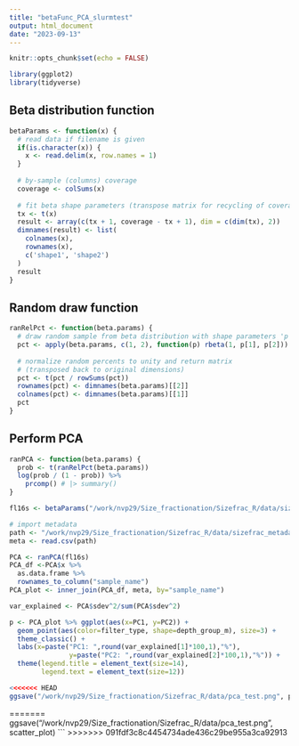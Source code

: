```yaml
---
title: "betaFunc_PCA_slurmtest"
output: html_document
date: "2023-09-13"
---
```


```r
knitr::opts_chunk$set(echo = FALSE)
```

```r
library(ggplot2)
library(tidyverse)
```

## Beta distribution function

```r
betaParams <- function(x) {
  # read data if filename is given
  if(is.character(x)) {
    x <- read.delim(x, row.names = 1)
  }
  
  # by-sample (columns) coverage
  coverage <- colSums(x)
  
  # fit beta shape parameters (transpose matrix for recycling of coverage vector)
  tx <- t(x)
  result <- array(c(tx + 1, coverage - tx + 1), dim = c(dim(tx), 2))
  dimnames(result) <- list(
    colnames(x),
    rownames(x),
    c('shape1', 'shape2')
  )
  result
}
```

## Random draw function

```r
ranRelPct <- function(beta.params) {
  # draw random sample from beta distribution with shape parameters 'p'
  pct <- apply(beta.params, c(1, 2), function(p) rbeta(1, p[1], p[2]))
  
  # normalize random percents to unity and return matrix
  # (transposed back to original dimensions)
  pct <- t(pct / rowSums(pct))
  rownames(pct) <- dimnames(beta.params)[[2]]
  colnames(pct) <- dimnames(beta.params)[[1]]
  pct
}

```

## Perform PCA

```r
ranPCA <- function(beta.params) {
  prob <- t(ranRelPct(beta.params))
  log(prob / (1 - prob)) %>% 
    prcomp() # |> summary() 
}
```

```r
fl16s <- betaParams("/work/nvp29/Size_fractionation/Sizefrac_R/data/sizefrac_asv_table.tsv")
```

```r
# import metadata
path <- "/work/nvp29/Size_fractionation/Sizefrac_R/data/sizefrac_metadata.csv"
meta <- read.csv(path)

PCA <- ranPCA(fl16s)
PCA_df <-PCA$x %>%
  as.data.frame %>%
  rownames_to_column("sample_name")
PCA_plot <- inner_join(PCA_df, meta, by="sample_name")

var_explained <- PCA$sdev^2/sum(PCA$sdev^2)
```

```r
p <- PCA_plot %>% ggplot(aes(x=PC1, y=PC2)) + 
  geom_point(aes(color=filter_type, shape=depth_group_m), size=3) +
  theme_classic() +
  labs(x=paste("PC1: ",round(var_explained[1]*100,1),"%"),
               y=paste("PC2: ",round(var_explained[2]*100,1),"%")) +
  theme(legend.title = element_text(size=14),
        legend.text = element_text(size=12))

<<<<<<< HEAD
ggsave("/work/nvp29/Size_fractionation/Sizefrac_R/data/pca_test.png", p)
```
=======
ggsave("/work/nvp29/Size_fractionation/Sizefrac_R/data/pca_test.png", scatter_plot)
```
>>>>>>> 091fdf3c8c4454734ade436c29be955a3ca92913
